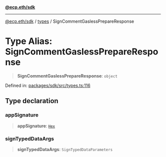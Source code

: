 [**@ecp.eth/sdk**](/sdk-reference/index.mdx)

***

[@ecp.eth/sdk](/sdk-reference/index.mdx) / [types](/sdk-reference/types/index.mdx) / SignCommentGaslessPrepareResponse

# Type Alias: SignCommentGaslessPrepareResponse

> **SignCommentGaslessPrepareResponse**: `object`

Defined in: [packages/sdk/src/types.ts:116](https://github.com/ecp-eth/comments-monorepo/blob/main/packages/sdk/src/types.ts#L116)

## Type declaration

### appSignature

> **appSignature**: [`Hex`](/sdk-reference/types/type-aliases/Hex.mdx)

### signTypedDataArgs

> **signTypedDataArgs**: `SignTypedDataParameters`
